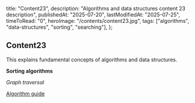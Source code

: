   title: "Content23",
  description: "Algorithms and data structures content 23 description",
  publishedAt: "2025-07-20",
  lastModifiedAt: "2025-07-25",
  timeToRead: "0",
  heroImage: "/contents/content23.jpg",
  tags: ["algorithms", "data-structures", "sorting", "searching"],
};

## Content23

This explains fundamental concepts of algorithms and data structures.

**Sorting algorithms**

_Graph traversal_

[Algorithm guide](https://algorithm-visualizer.org)

